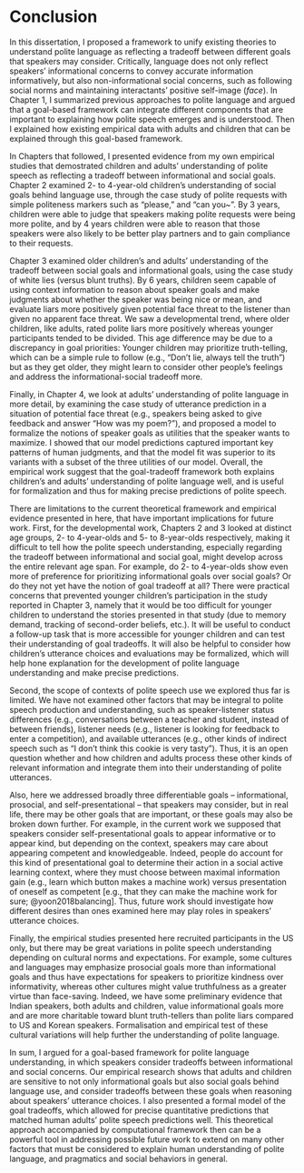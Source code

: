 # Conclusion {-#conclusion}

In this dissertation, I proposed a framework to unify existing theories to understand polite language as reflecting a tradeoff between different goals that speakers may consider. 
Critically, language does not only reflect speakers' informational concerns to convey accurate information informatively, 
but also non-informational social concerns, such as following social norms and maintaining interactants' positive self-image (*face*).
In Chapter 1, I summarized previous approaches to polite language and argued that a goal-based framework can integrate different components that are important to explaining how polite speech emerges and is understood. 
Then I explained how existing empirical data with adults and children that can be explained through this goal-based framework.

In Chapters that followed, I presented evidence from my own empirical studies that demostrated children and adults' understanding of polite speech as reflecting a tradeoff between informational and social goals. 
Chapter 2 examined 2- to 4-year-old children's understanding of social goals behind language use, through the case study of polite requests with simple politeness markers such as "please," and "can you~". By 3 years, children were able to judge that speakers making polite requests were being more polite, and by 4 years children were able to reason that those speakers were also likely to be better play partners and to gain compliance to their requests. 

Chapter 3 examined older children's and adults' understanding of the tradeoff between social goals and informational goals, using the case study of white lies (versus blunt truths). By 6 years, children seem capable of using context information to reason about speaker goals and make judgments about whether the speaker was being nice or mean, and evaluate liars more positively given potential face threat to the listener than given no apparent face threat. 
We saw a developmental trend, where older children, like adults, rated polite liars more positively whereas younger participants tended to be divided. 
This age difference may be due to a discrepancy in goal priorities: Younger children may prioritize truth-telling, which can be a simple rule to follow (e.g., "Don't lie, always tell the truth") but as they get older, they might learn to consider other people's feelings and address the informational-social tradeoff more.

Finally, in Chapter 4, we look at adults' understanding of polite language in more detail, by examining the case study of utterance prediction in a situation of potential face threat (e.g., speakers being asked to give feedback and answer "How was my poem?"), 
and proposed a model to formalize the notions of speaker goals as utilities that the speaker wants to maximize. 
I showed that our model predictions captured important key patterns of human judgments,
and that the model fit was superior to its variants with a subset of the three utilities of our model. 
Overall, the empirical work suggest that the goal-tradeoff framework both explains children's and adults' understanding of polite language well, and is useful for formalization and thus for making precise predictions of polite speech. 

There are limitations to the current theoretical framework and empirical evidence presented in here, that have important implications for future work. 
First, for the developmental work, Chapters 2 and 3 looked at distinct age groups, 2- to 4-year-olds and 5- to 8-year-olds respectively, making it difficult to tell how the polite speech understanding, especially regarding the tradeoff between informational and social goal, might develop across the entire relevant age span. 
For example, do 2- to 4-year-olds show even more of preference for prioritizing informational goals over social goals? Or do they not yet have the notion of goal tradeoff at all?
There were practical concerns that prevented younger children's participation in the study reported in Chapter 3, namely that it would be too difficult for younger children to understand the stories presented in that study (due to memory demand, tracking of second-order beliefs, etc.). 
It will be useful to conduct a follow-up task that is more accessible for younger children and can test their understanding of goal tradeoffs.
It will also be helpful to consider how children's utterance choices and evaluations may be formalized, which will help hone explanation for the development of polite language understanding and make precise predictions.

Second, the scope of contexts of polite speech use we explored thus far is limited. We have not examined other factors that may be integral to polite speech production and understanding, such as speaker-listener status differences (e.g., conversations between a teacher and student, instead of between friends), listener needs (e.g., listener is looking for feedback to enter a competition), and available utterances (e.g., other kinds of indirect speech such as "I don't think this cookie is very tasty").
Thus, it is an open question whether and how children and adults process these other kinds of relevant information and integrate them into their understanding of polite utterances. 

Also, here we addressed broadly three differentiable goals -- informational, prosocial, and self-presentational -- that speakers may consider, but in real life, there may be other goals that are important, or these goals may also be broken down further. 
For example, in the current work we supposed that speakers consider self-presentational goals to appear informative or to appear kind, but depending on the context, speakers may care about appearing competent and knowledgeable.
Indeed, people do account for this kind of presentational goal to determine their action in a social active learning context, where they must choose between maximal information gain (e.g., learn which button makes a machine work) versus presentation of oneself as competent [e.g., that they can make the machine work for sure; @yoon2018balancing].
Thus, future work should investigate how different desires than ones examined here may play roles in speakers' utterance choices.

Finally, the empirical studies presented here recruited participants in the US only, but there may be great variations in polite speech understanding depending on cultural norms and expectations. 
For example, some cultures and languages may emphasize prosocial goals more than informational goals and thus have expectations for speakers to prioritize kindness over informativity, whereas other cultures might value truthfulness as a greater virtue than face-saving.
Indeed, we have some preliminary evidence that Indian speakers, both adults and children, value informational goals more and are more charitable toward blunt truth-tellers than polite liars compared to US and Korean speakers. 
Formalisation and empirical test of these cultural variations will help further the understanding of polite language.

In sum, I argued for a goal-based framework for polite language understanding, in which speakers consider tradeoffs between informational and social concerns. 
Our empirical research shows that adults and children are sensitive to not only informational goals but also social goals behind language use, and consider tradeoffs between these goals when reasoning about speakers' utterance choices.
I also presented a formal model of the goal tradeoffs, which allowed for precise quantitative predictions that matched human adults' polite speech predictions well.
This theoretical approach accompanied by computational framework then can be a powerful tool in addressing possible future work to extend on many other factors that must be considered to explain human understanding of polite language, and pragmatics and social behaviors in general.






